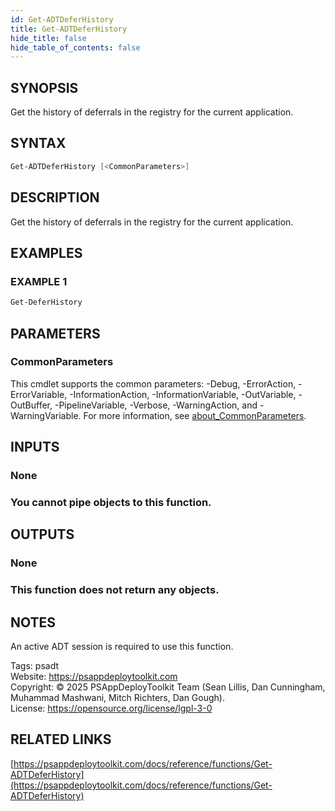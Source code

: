 ```yaml
---
id: Get-ADTDeferHistory
title: Get-ADTDeferHistory
hide_title: false
hide_table_of_contents: false
---
```


## SYNOPSIS

Get the history of deferrals in the registry for the current application.

## SYNTAX

```powershell
Get-ADTDeferHistory [<CommonParameters>]
```

## DESCRIPTION

Get the history of deferrals in the registry for the current application.

## EXAMPLES

### EXAMPLE 1

```powershell
Get-DeferHistory
```

## PARAMETERS

### CommonParameters

This cmdlet supports the common parameters: -Debug, -ErrorAction, -ErrorVariable, -InformationAction, -InformationVariable, -OutVariable, -OutBuffer, -PipelineVariable, -Verbose, -WarningAction, and -WarningVariable. For more information, see [about_CommonParameters](http://go.microsoft.com/fwlink/?LinkID=113216).

## INPUTS

### None

### You cannot pipe objects to this function.
## OUTPUTS

### None

### This function does not return any objects.
## NOTES
An active ADT session is required to use this function.

Tags: psadt<br />
Website: https://psappdeploytoolkit.com<br />
Copyright: © 2025 PSAppDeployToolkit Team (Sean Lillis, Dan Cunningham, Muhammad Mashwani, Mitch Richters, Dan Gough).<br />
License: https://opensource.org/license/lgpl-3-0

## RELATED LINKS

[https://psappdeploytoolkit.com/docs/reference/functions/Get-ADTDeferHistory](https://psappdeploytoolkit.com/docs/reference/functions/Get-ADTDeferHistory)
